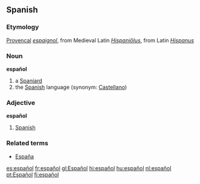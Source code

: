 == Spanish ==
===Etymology===
[[Provencal]] ''[[espaignol]]'', from Medieval Latin ''[[Hispaniolus|Hispaniŏlus]]'', from Latin ''[[Hispanus]]''

=== Noun ===
'''español'''

# a [[Spaniard]]
# the [[Spanish]] language (synonym: [[Castellano]])

=== Adjective ===
'''español'''

# [[Spanish]]

===Related terms===
*[[España]]

[[es:español]]
[[fr:español]]
[[gl:Español]]
[[hi:español]]
[[hu:español]]
[[nl:español]]
[[pt:Español]]
[[fi:español]]